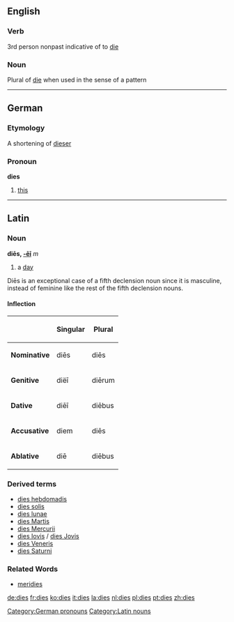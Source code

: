 ==English==
===Verb===
3rd person nonpast indicative of to [[die]]

===Noun===
Plural of [[die]] when used in the sense of a pattern

----

==German==
===Etymology===
A shortening of [[dieser]]
===Pronoun===
'''dies'''
#[[this]]
[[Category:German pronouns]]

----

==Latin==
===Noun===
'''diēs, [[Wiktionary Appendix:Latin fifth declension|-ēī]]''' ''m''
#a [[day]]

Di&#275;s is an exceptional case of a fifth declension noun since it is masculine, instead of feminine like the rest of the fifth declension nouns.

====Inflection====
{{ladecl5vow}}

{| {{prettytable}}
!
!Singular
!Plural
|-
|'''Nominative'''
|diēs
|diēs
|-
|'''Genitive'''
|diëī
|diērum
|-
|'''Dative'''
|diēī
|diēbus
|-
|'''Accusative'''
|diem
|diēs
|-
|'''Ablative'''
|diē
|diēbus
|}

===Derived terms===
*[[dies hebdomadis]]
*[[dies solis]]
*[[dies lunae]]
*[[dies Martis]]
*[[dies Mercurii]]
*[[dies Iovis]] / [[dies Jovis]]
*[[dies Veneris]]
*[[dies Saturni]]

===Related Words===
*[[meridies]]

[[Category:Latin nouns]]

[[de:dies]]
[[fr:dies]]
[[ko:dies]]
[[it:dies]]
[[la:dies]]
[[nl:dies]]
[[pl:dies]]
[[pt:dies]]
[[zh:dies]]